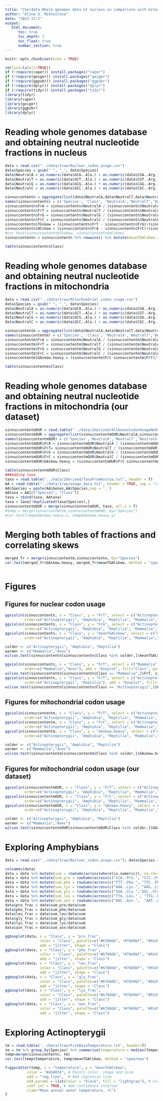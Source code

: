 ```yaml
---
title: "Chordata Whole genomes data of nucleus in comparison with mitochondria"
author: "Alina G. Mikhailova"
date: "2023-11-2"
output:    
   html_document:
      toc: true
      toc_depth: 3
      toc_float: true
      number_section: true
---
```


```r
knitr::opts_chunk$set(echo = TRUE)
```

```r
rm(list=ls(all=TRUE))
if (!require(caper)) install.packages("caper")
if (!require(geiger)) install.packages("geiger")
if (!require(ggpubr)) install.packages("ggpubr")
if (!require(dplyr)) install.packages("dplyr")
if (!require(tidyr)) install.packages("tidyr")
library(tidyr)
library(caper)
library(geiger)
library(ggpubr)
library(dplyr)
```

# Reading whole genomes database and obtaining neutral nucleotide fractions in nucleus

```r
data = read.csv("../data/1raw/Nuclear_codon_usage.csv")
data$Species = gsub(" ", "_", data$Species)
data$NeutralA = as.numeric(data$GCA..Ala.) + as.numeric(data$CGA..Arg.) + as.numeric(data$GGA..Gly.) + as.numeric(data$CTA..Leu.)  + as.numeric(data$CTA..Leu.)  + as.numeric(data$CCA..Pro.)  + as.numeric(data$TCA..Ser.)  + as.numeric(data$ACA..Thr.) + as.numeric(data$GTA..Val.)
data$NeutralT = as.numeric(data$GCT..Ala.) + as.numeric(data$CGT..Arg.) + as.numeric(data$GGT..Gly.) + as.numeric(data$CTT..Leu.)  + as.numeric(data$CTT..Leu.)  + as.numeric(data$CCT..Pro.)  + as.numeric(data$TCT..Ser.)  + as.numeric(data$ACT..Thr.) + as.numeric(data$GTT..Val.)
data$NeutralG = as.numeric(data$GCG..Ala.) + as.numeric(data$CGG..Arg.) + as.numeric(data$GGG..Gly.) + as.numeric(data$CTG..Leu.)  + as.numeric(data$CTG..Leu.)  + as.numeric(data$CCG..Pro.)  + as.numeric(data$TCG..Ser.)  + as.numeric(data$ACG..Thr.) + as.numeric(data$GTG..Val.)
data$NeutralC = as.numeric(data$GCC..Ala.) + as.numeric(data$CGC..Arg.) + as.numeric(data$GGC..Gly.) + as.numeric(data$CTC..Leu.)  + as.numeric(data$CTC..Leu.)  + as.numeric(data$CCC..Pro.)  + as.numeric(data$TCC..Ser.)  + as.numeric(data$ACC..Thr.) + as.numeric(data$GTC..Val.)

sinnuccontentn = aggregate(list(data$NeutralA,data$NeutralT,data$NeutralG,data$NeutralC), by = list(data$Species, data$Class), FUN = sum)
names(sinnuccontentn) = c('Species', 'Class', 'NeutralA','NeutralT','NeutralG','NeutralC')
sinnuccontentn$FrA = sinnuccontentn$NeutralA / (sinnuccontentn$NeutralA + sinnuccontentn$NeutralT + sinnuccontentn$NeutralG + sinnuccontentn$NeutralC)
sinnuccontentn$FrT = sinnuccontentn$NeutralT / (sinnuccontentn$NeutralA + sinnuccontentn$NeutralT + sinnuccontentn$NeutralG + sinnuccontentn$NeutralC) 
sinnuccontentn$FrG = sinnuccontentn$NeutralG / (sinnuccontentn$NeutralA + sinnuccontentn$NeutralT + sinnuccontentn$NeutralG + sinnuccontentn$NeutralC) 
sinnuccontentn$FrC = sinnuccontentn$NeutralC / (sinnuccontentn$NeutralA + sinnuccontentn$NeutralT + sinnuccontentn$NeutralG + sinnuccontentn$NeutralC) 
sinnuccontentn$TGskew = (sinnuccontentn$FrT - sinnuccontentn$FrG)+(sinnuccontentn$FrT + sinnuccontentn$FrG)
sinnuccontentn$ACskew = (sinnuccontentn$FrA - sinnuccontentn$FrC)+(sinnuccontentn$FrA + sinnuccontentn$FrC)
#cor.test(sinnuccontentn$TGskew, sinnuccontentn$ACskew)
sinnuccontentn = sinnuccontentn %>% rowwise() %>% mutate(meanTGACskew = median(c(TGskew, ACskew)))

table(sinnuccontentn$Class)

```
# Reading whole genomes database and obtaining neutral nucleotide fractions in mitochondria

```r
data = read.csv("../data/1raw/Mitochondrial_codon_usage.csv")
data$Species = gsub(" ", "_", data$Species)
data$NeutralA = as.numeric(data$GCA..Ala.) + as.numeric(data$CGA..Arg.) + as.numeric(data$GGA..Gly.) + as.numeric(data$CTA..Leu.)  + as.numeric(data$CTA..Leu.)  + as.numeric(data$CCA..Pro.)  + as.numeric(data$TCA..Ser.)  + as.numeric(data$ACA..Thr.) + as.numeric(data$GTA..Val.)
data$NeutralT = as.numeric(data$GCT..Ala.) + as.numeric(data$CGT..Arg.) + as.numeric(data$GGT..Gly.) + as.numeric(data$CTT..Leu.)  + as.numeric(data$CTT..Leu.)  + as.numeric(data$CCT..Pro.)  + as.numeric(data$TCT..Ser.)  + as.numeric(data$ACT..Thr.) + as.numeric(data$GTT..Val.)
data$NeutralG = as.numeric(data$GCG..Ala.) + as.numeric(data$CGG..Arg.) + as.numeric(data$GGG..Gly.) + as.numeric(data$CTG..Leu.)  + as.numeric(data$CTG..Leu.)  + as.numeric(data$CCG..Pro.)  + as.numeric(data$TCG..Ser.)  + as.numeric(data$ACG..Thr.) + as.numeric(data$GTG..Val.)
data$NeutralC = as.numeric(data$GCC..Ala.) + as.numeric(data$CGC..Arg.) + as.numeric(data$GGC..Gly.) + as.numeric(data$CTC..Leu.)  + as.numeric(data$CTC..Leu.)  + as.numeric(data$CCC..Pro.)  + as.numeric(data$TCC..Ser.)  + as.numeric(data$ACC..Thr.) + as.numeric(data$GTC..Val.)

sinnuccontentm = aggregate(list(data$NeutralA,data$NeutralT,data$NeutralG,data$NeutralC), by = list(data$Species, data$Class), FUN = sum)
names(sinnuccontentm) = c('Species', 'Class', 'NeutralA','NeutralT','NeutralG','NeutralC')
sinnuccontentm$FrA = sinnuccontentm$NeutralA / (sinnuccontentm$NeutralA + sinnuccontentm$NeutralT + sinnuccontentm$NeutralG + sinnuccontentm$NeutralC)
sinnuccontentm$FrT = sinnuccontentm$NeutralT / (sinnuccontentm$NeutralA + sinnuccontentm$NeutralT + sinnuccontentm$NeutralG + sinnuccontentm$NeutralC) 
sinnuccontentm$FrG = sinnuccontentm$NeutralG / (sinnuccontentm$NeutralA + sinnuccontentm$NeutralT + sinnuccontentm$NeutralG + sinnuccontentm$NeutralC) 
sinnuccontentm$FrC = sinnuccontentm$NeutralC / (sinnuccontentm$NeutralA + sinnuccontentm$NeutralT + sinnuccontentm$NeutralG + sinnuccontentm$NeutralC) 
sinnuccontentm$GAskew.heavy = (sinnuccontentm$FrC-sinnuccontentm$FrT)/(sinnuccontentm$FrT+sinnuccontentm$FrC)

table(sinnuccontentm$Class)
```

# Reading whole genomes database and obtaining neutral nucleotide fractions in mitochondria (our dataset)
```r
sinnuccontentmOUR = read.table("../data/2derived/AllGenesCodonUsageNoOverlap.txt", header = TRUE, sep = '\t')
sinnuccontentmOUR = aggregate(list(sinnuccontentmOUR$NeutralA,sinnuccontentmOUR$NeutralT,sinnuccontentmOUR$NeutralG,sinnuccontentmOUR$NeutralC), by = list(sinnuccontentmOUR$Species), FUN = sum)
names(sinnuccontentmOUR) = c('Species','NeutralA','NeutralT','NeutralG','NeutralC')
sinnuccontentmOUR$FrA = sinnuccontentmOUR$NeutralA / (sinnuccontentmOUR$NeutralA + sinnuccontentmOUR$NeutralT + sinnuccontentmOUR$NeutralG + sinnuccontentmOUR$NeutralC)
sinnuccontentmOUR$FrT= sinnuccontentmOUR$NeutralT / (sinnuccontentmOUR$NeutralA + sinnuccontentmOUR$NeutralT + sinnuccontentmOUR$NeutralG + sinnuccontentmOUR$NeutralC) 
sinnuccontentmOUR$FrG = sinnuccontentmOUR$NeutralG / (sinnuccontentmOUR$NeutralA + sinnuccontentmOUR$NeutralT + sinnuccontentmOUR$NeutralG + sinnuccontentmOUR$NeutralC) 
sinnuccontentmOUR$FrC = sinnuccontentmOUR$NeutralC / (sinnuccontentmOUR$NeutralA + sinnuccontentmOUR$NeutralT + sinnuccontentmOUR$NeutralG + sinnuccontentmOUR$NeutralC) 
sinnuccontentmOUR$GAskew.heavy = (sinnuccontentmOUR$FrC-sinnuccontentmOUR$FrT)/(sinnuccontentmOUR$FrT+sinnuccontentmOUR$FrC)

table(sinnuccontentmOUR$Class)
###Adding taxa
taxa = read.table("../data/2derived/TaxaFromKostya.txt", header = T)
AA = read.table("../data/1raw/anage_data.txt", header = TRUE, sep = '\t')
AA$Species = paste(AA$Genus,AA$Species,sep = '_')
AAtaxa = AA[c("Species", "Class")]
taxa = rbind(taxa, AAtaxa)
taxa = taxa[!duplicated(taxa$Species),]
sinnuccontentmOUR = merge(sinnuccontentmOUR, taxa, all.x = T)
#temp = merge(sinnuccontentm,sinnuccontentmOUR, by="Species")
#cor.test(temp$GAskew.heavy.x, temp$GAskew.heavy.y)
```
# Merging both tables of fractions and correlating skews
```r
merged_fr = merge(sinnuccontentm,sinnuccontentn, by="Species")
cor.test(merged_fr$GAskew.heavy, merged_fr$meanTGACskew, method = "spearman")
```

```r

```

# Figures
## Figures for nuclear codon usage
```r
ggviolin(sinnuccontentn, x = "Class", y = "FrT", select = c("Actinopterygii", "Amphibia", "Reptilia", "Mammalia","Aves"), ylab = "FrT",
         order=c("Actinopterygii", "Amphibia", "Reptilia", "Mammalia","Aves"), add = "boxplot", fill="Class", palette=c("#6760db", "#7849bf", "#9145c4", "#c73a69", "#c2464c"), yscale = "log2")
ggviolin(sinnuccontentn, x = "Class", y = "FrG", select = c("Actinopterygii", "Amphibia", "Reptilia", "Mammalia","Aves"), ylab = "FrG",
         order=c("Actinopterygii", "Amphibia", "Reptilia", "Mammalia","Aves"), add = "boxplot", fill="Class", palette=c("#6760db", "#7849bf", "#9145c4", "#c73a69", "#c2464c"), yscale = "log2")
ggviolin(sinnuccontentn, x = "Class", y = "meanTGACskew", select = c("Actinopterygii", "Amphibia", "Reptilia", "Mammalia","Aves"), ylab = "meanTGACskew",
         order=c("Actinopterygii", "Amphibia", "Reptilia", "Mammalia","Aves"), add = "boxplot", fill="Class", palette=c("#6760db", "#7849bf", "#9145c4", "#c73a69", "#c2464c"))

colder <- c("Actinopterygii", "Amphibia", "Reptilia")
warmer <- c("Mammalia","Aves")
wilcox.test(sinnuccontentn[sinnuccontentn$Class %in% colder,]$meanTGACskew, sinnuccontentn[sinnuccontentn$Class %in% warmer,]$meanTGACskew, paired=F) 

ggviolin(sinnuccontentn, x = "Class", y = "FrT", select = c("Mammalia","Aves"), ylab = "FrT",
         order=c("Mammalia","Aves"), add = "boxplot", fill="Class", palette=c("#c73a69", "#c2464c"), yscale = "log2")
wilcox.test(sinnuccontentn[sinnuccontentn$Class == "Mammalia",]$FrT, sinnuccontentn[sinnuccontentn$Class == "Aves",]$FrT, paired=F) 
ggviolin(sinnuccontentn, x = "Class", y = "FrT", select = c("Actinopterygii", "Reptilia"), ylab = "FrT",
         order=c("Actinopterygii", "Reptilia"), add = "boxplot", fill="Class", palette=c("#6760db", "#9145c4"), yscale = "log2")
wilcox.test(sinnuccontentn[sinnuccontentn$Class == "Actinopterygii",]$FrT, sinnuccontentn[sinnuccontentn$Class == "Reptilia",]$FrT, paired=F) 


```
## Figures for mitochondrial codon usage
```r
ggviolin(sinnuccontentm, x = "Class", y = "FrT", select = c("Actinopterygii", "Amphibia", "Reptilia", "Mammalia","Aves"), ylab = "FrA",
         order=c("Actinopterygii", "Amphibia", "Reptilia", "Mammalia","Aves"), add = "boxplot", fill="Class", palette=c("#6760db", "#7849bf", "#9145c4", "#c73a69", "#c2464c"), yscale = "log2")
ggviolin(sinnuccontentm, x = "Class", y = "FrC", select = c("Actinopterygii", "Amphibia", "Reptilia", "Mammalia","Aves"), ylab = "FrG",
         order=c("Actinopterygii", "Amphibia", "Reptilia", "Mammalia","Aves"), add = "boxplot", fill="Class", palette=c("#6760db", "#7849bf", "#9145c4", "#c73a69", "#c2464c"), yscale = "log2")
ggviolin(sinnuccontentm, x = "Class", y = "GAskew.heavy", select = c("Actinopterygii", "Amphibia", "Reptilia", "Mammalia","Aves"), ylab = "GAskew",
         order=c("Actinopterygii", "Amphibia", "Reptilia", "Mammalia","Aves"), add = "boxplot", fill="Class", palette=c("#6760db", "#7849bf", "#9145c4", "#c73a69", "#c2464c"))

colder <- c("Actinopterygii", "Amphibia", "Reptilia")
warmer <- c("Mammalia","Aves")
wilcox.test(sinnuccontentm[sinnuccontentm$Class %in% colder,]$GAskew.heavy, sinnuccontentm[sinnuccontentm$Class %in% warmer,]$GAskew.heavy, paired=F) 

```

## Figures for mitochondrial codon usage (our dataset)
```r
ggviolin(sinnuccontentmOUR, x = "Class", y = "FrT", select = c("Actinopterygii", "Amphibia", "Reptilia", "Mammalia","Aves"), ylab = "FrA",
         order=c("Actinopterygii", "Amphibia", "Reptilia", "Mammalia","Aves"), add = "boxplot", fill="Class", palette=c("#6760db", "#7849bf", "#9145c4", "#c73a69", "#c2464c"), yscale = "log2")
ggviolin(sinnuccontentmOUR, x = "Class", y = "FrC", select = c("Actinopterygii", "Amphibia", "Reptilia", "Mammalia","Aves"), ylab = "FrG",
         order=c("Actinopterygii", "Amphibia", "Reptilia", "Mammalia","Aves"), add = "boxplot", fill="Class", palette=c("#6760db", "#7849bf", "#9145c4", "#c73a69", "#c2464c"), yscale = "log2")
ggviolin(sinnuccontentmOUR, x = "Class", y = "GAskew.heavy", select = c("Actinopterygii", "Amphibia", "Reptilia", "Mammalia","Aves"), ylab = "GAskew",
         order=c("Actinopterygii", "Amphibia", "Reptilia", "Mammalia","Aves"), add = "boxplot", fill="Class", palette=c("#6760db", "#7849bf", "#9145c4", "#c73a69", "#c2464c"))

colder <- c("Actinopterygii", "Amphibia", "Reptilia")
warmer <- c("Mammalia","Aves")
wilcox.test(sinnuccontentmOUR[sinnuccontentmOUR$Class %in% colder,]$GAskew.heavy, sinnuccontentmOUR[sinnuccontentmOUR$Class %in% warmer,]$GAskew.heavy, paired=F) 

```


# Exploring Amphybians
```r
data = read.csv("../data/1raw/Nuclear_codon_usage.csv"); data$Species = gsub(" ", "_", data$Species) #data[data$Class == "Amphibia",]

colnames(data)
data = data %>% mutate(sum = rowSums(across(where(is.numeric)), na.rm=TRUE))
data = data %>% mutate(sum_pro = rowSums(across(c("CCA..Pro.", "CCC..Pro.", "CCG..Pro.", "CCT..Pro."))))
data = data %>% mutate(sum_phe = rowSums(across(c("TTT..Phe.", "TTC..Phe."))))
data = data %>% mutate(sum_lys = rowSums(across(c("AAA..Lys.", "AAG..Lys."))))
data = data %>% mutate(sum_gly = rowSums(across(c("GGA..Gly.","GGC..Gly.", "GGG..Gly.", "GGT..Gly."))))
data = data %>% mutate(sum_leu = rowSums(across(c("TTA..Leu." , "TTG..Leu."))))
data = data %>% mutate(sum_asn = rowSums(across(c("AAC..Asn.",  "AAT..Asn."))))
data$pro_frac = data$sum_pro/data$sum
data$phe_frac = data$sum_phe/data$sum
data$leu_frac = data$sum_leu/data$sum
data$gly_frac = data$sum_gly/data$sum
data$lys_frac = data$sum_lys/data$sum
data$asn_frac = data$sum_asn/data$sum

ggboxplot(data, x = "Class", y = "pro_frac",
                color = "Class", palette=c("#6760db", "#7849bf", "#9145c4", "#c73a69", "#c2464c"), order=c("Actinopterygii", "Amphibia", "Reptilia", "Mammalia","Aves"),
                add = "jitter", shape = "Class")
ggboxplot(data, x = "Class", y = "phe_frac",
                color = "Class", palette=c("#6760db", "#7849bf", "#9145c4", "#c73a69", "#c2464c"), order=c("Actinopterygii", "Amphibia", "Reptilia", "Mammalia","Aves"),
                add = "jitter", shape = "Class")
ggboxplot(data, x = "Class", y = "leu_frac",
                color = "Class", palette=c("#6760db", "#7849bf", "#9145c4", "#c73a69", "#c2464c"), order=c("Actinopterygii", "Amphibia", "Reptilia", "Mammalia","Aves"),
                add = "jitter", shape = "Class")
ggboxplot(data, x = "Class", y = "gly_frac",
                color = "Class", palette=c("#6760db", "#7849bf", "#9145c4", "#c73a69", "#c2464c"), order=c("Actinopterygii", "Amphibia", "Reptilia", "Mammalia","Aves"),
                add = "jitter", shape = "Class")
ggboxplot(data, x = "Class", y = "lys_frac",
                color = "Class", palette=c("#6760db", "#7849bf", "#9145c4", "#c73a69", "#c2464c"), order=c("Actinopterygii", "Amphibia", "Reptilia", "Mammalia","Aves"),
                add = "jitter", shape = "Class")
ggboxplot(data, x = "Class", y = "asn_frac",
                color = "Class", palette=c("#6760db", "#7849bf", "#9145c4", "#c73a69", "#c2464c"), order=c("Actinopterygii", "Amphibia", "Reptilia", "Mammalia","Aves"),
                add = "jitter", shape = "Class")
```

# Exploring Actinopterygii
```r
tm = read.table('../Data/1raw/FishBaseTemperature.txt', header=T)
tm = tm %>% group_by(Species) %>% summarise(temperature = median(Temperature))
temp=merge(sinnuccontentn, tm)
cor.test(temp$temperature, temp$meanTGACskew, method = "spearman")

f=ggscatter(temp, x = "temperature", y = "meanTGACskew",
          color = "#eb4034", # Points color, shape and size
          add = "reg.line",  # Add regressin line
          add.params = list(color = "black", fill = "lightgray"), # Customize reg. line
          conf.int = TRUE, # Add confidence interval
          xlab="Mean annual water temperature, ?C")
f

```
